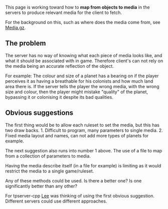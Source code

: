 This page is working toward how to '''map from objects to media''' in the servers to produce relevant media for the client to fetch.

For the background on this, such as where does the media come from, see [[Media.gz]].

== The problem ==

The server has no way of knowing what each piece of media looks like, and what it should be associated with in game. Therefore client's can not rely on the media being an accurate reflection of the object.

For example: The colour and size of a planet has a bearing on if the player perceives it as having a breathable for his colonists and how much land area there is. If the server tells the player the wrong media, with the wrong size and colour, then the player might mistake "quality" of the planet, bypassing it or colonising it despite its bad qualities.

== Obvious suggestions ==

The first thing would be to allow each ruleset to set the media, but this has two draw backs.
1. Difficult to program, many parameters to single media.
2. Fixed media layout and names, can not add more types of planets for example.

The next suggestion also runs into number 1 above. The use of a file to map from a collection of parameters to media.

Having the media describe itself (in a file for example) is limiting as it would restrict the media to a single game/ruleset.

Any of these methods could be used. Is there a better one? Is one significantly better than any other?

For tpserver-cpp [[User:Lee Begg|Lee]] was thinking of using the first obvious suggestion. Different servers could use different approaches.